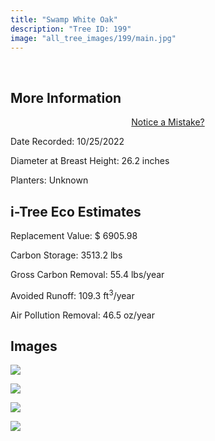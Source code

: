 ```yaml
---
title: "Swamp White Oak"
description: "Tree ID: 199"
image: "all_tree_images/199/main.jpg"
---
```


<br>

## **More Information**
::: column-margin
<center><a class="button" href="https://forms.gle/W6f5nwYxrM33hF4f7">Notice a Mistake?</a></center>
:::


Date Recorded:  10/25/2022

Diameter at Breast Height:  26.2  inches

Planters:  Unknown

## **i-Tree Eco Estimates**


 Replacement Value: $ 6905.98

 Carbon Storage:  3513.2  lbs

 Gross Carbon Removal:  55.4  lbs/year

 Avoided Runoff:  109.3  ft<sup>3</sup>/year

 Air Pollution Removal:  46.5  oz/year

## **Images**


 ![](all_tree_images/199/IMG_7091.jpg)

 ![](all_tree_images/199/IMG_7092.jpg)

 ![](all_tree_images/199/IMG_7095.jpg)

 ![](all_tree_images/199/main.jpg)
